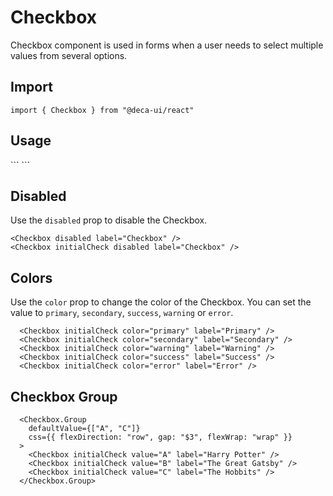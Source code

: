 
# Checkbox
Checkbox component is used in forms when a user needs to select multiple values from several options.

## Import
```
import { Checkbox } from "@deca-ui/react"
```

## Usage
<ComponentWrapper>
  <Checkbox initialCheck label="Checkbox" />
</ComponentWrapper>
```
<Checkbox initialCheck label="Checkbox" />
```

## Disabled
Use the `disabled` prop to disable the Checkbox.
<ComponentWrapper>
  <Checkbox disabled label="Checkbox" />
  <Checkbox initialCheck disabled label="Checkbox" />
</ComponentWrapper>
```
<Checkbox disabled label="Checkbox" />
<Checkbox initialCheck disabled label="Checkbox" />
```

## Colors
Use the `color` prop to change the color of the Checkbox. You can set the value to `primary`, `secondary`, `success`, `warning` or `error`.
<ComponentWrapper>
  <Checkbox initialCheck color="primary" label="Primary" />
  <Checkbox initialCheck color="secondary" label="Secondary" />
  <Checkbox initialCheck color="warning" label="Warning" />
  <Checkbox initialCheck color="success" label="Success" />
  <Checkbox initialCheck color="error" label="Error" />
</ComponentWrapper>

```
  <Checkbox initialCheck color="primary" label="Primary" />
  <Checkbox initialCheck color="secondary" label="Secondary" />
  <Checkbox initialCheck color="warning" label="Warning" />
  <Checkbox initialCheck color="success" label="Success" />
  <Checkbox initialCheck color="error" label="Error" />
```

## Checkbox Group

<ComponentWrapper>
  <Checkbox.Group defaultValue={["A", "C"]} css={{ flexDirection: "row", gap: "$3", flexWrap: "wrap" }}>
    <Checkbox initialCheck value="A" label="Harry Potter" />
    <Checkbox initialCheck value="B" label="The Great Gatsby" />
    <Checkbox initialCheck value="C" label="The Hobbits" />
  </Checkbox.Group>
</ComponentWrapper>

```
  <Checkbox.Group
    defaultValue={["A", "C"]}
    css={{ flexDirection: "row", gap: "$3", flexWrap: "wrap" }}
  >
    <Checkbox initialCheck value="A" label="Harry Potter" />
    <Checkbox initialCheck value="B" label="The Great Gatsby" />
    <Checkbox initialCheck value="C" label="The Hobbits" />
  </Checkbox.Group>
```

